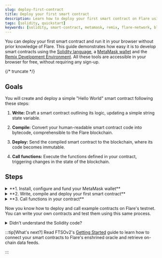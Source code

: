 ```yaml
---
slug: deploy-first-contract
title: Deploy your first smart contract
description: Learn how to deploy your first smart contract on Flare using MetaMask and Remix.
tags: [solidity, quickstart]
keywords: [solidity, smart-contract, metamask, remix, flare-network, blockchain]
---
```



You can deploy your first smart contract and run it in your browser without prior knowledge of Flare. This guide demonstrates how easy it is to develop smart contracts using the [Solidity language](https://soliditylang.org/), a [MetaMask wallet](https://metamask.io/) and the [Remix Development Environment](https://remix.ethereum.org/). All these tools are accessible in your browser for free, without requiring any sign-up.

{/* truncate */}

## Goals

You will create and deploy a simple "Hello World" smart contract following these steps:

1. **Write:** Draft a smart contract outlining its logic, updating a simple string state variable.

2. **Compile:** Convert your human-readable smart contract code into bytecode, comprehensible to the Flare blockchain.

3. **Deploy:** Send the compiled smart contract to the blockchain, where its code becomes immutable.

4. **Call functions:** Execute the functions defined in your contract, triggering changes in the state of the blockchain.

## Steps

<details>
<summary>**1. Install, configure and fund your MetaMask wallet**</summary>

1. [Install the MetaMask browser extension wallet](https://metamask.io/download/)

2. After installing, open MetaMask from your browser extensions.

   <img src={OpenMetamask} style={{ width: 300 }} />

3. Follow the instructions to create a new wallet. During setup, you'll receive a 12-word mnemonic phrase. Safeguard this phrase in a secure location, as it's crucial for accessing your wallet in the future.

4. Add the Flare Testnet Coston2 to your MetaMask wallet. Go to the the [Coston2 Blockchain Explorer](https://coston2-explorer.flare.network), scroll down and click on **Add Flare Testnet Coston2**.

   <img src={AddCoston2} style={{ width: 300 }} />

5. A MetaMask prompt will open asking you to approve adding the network. Click on **Approve**.

   <img src={ApproveCoston2} style={{ width: 300 }} />

6. Once approved, MetaMask will ask you to switch to Flare Testnet Coston2. Click on **Switch network**.

   <img src={SwitchNetwork} style={{ width: 300 }} />

7. Copy your MetaMask address.

   <img src={CopyAddress} style={{ width: 300 }} />

8. Paste your address in the [Coston2 Faucet](https://faucet.flare.network/coston2) and click on **Request C2FLR**.

   <img src={PasteAddress} style={{ width: 400 }} />

9. After the faucet completes the transaction, which can take a few seconds, you should find testnet C2FLR in your MetaMask wallet.

   <img src={AfterFaucetConfirmation} style={{ width: 300 }} />

With your wallet configured and funded, you're ready to write, compile, and deploy your contract.

</details>

<details>
<summary>**2. Write, compile and deploy your first smart contract**</summary>

Start with a simple HelloWorld.sol example. This contract illustrates setting and retrieving variables within a smart contract on-chain.

```solidity title="HelloWorld.sol"
// SPDX-License-Identifier: MIT
pragma solidity ^0.8.20;

/**
 * THIS IS AN EXAMPLE CONTRACT.
 * DO NOT USE THIS CODE IN PRODUCTION.
 */

contract HelloWorld {
    string public message;

    constructor(string memory initialMessage) {
        message = initialMessage;
    }

    function updateMessage(string memory newMessage) public {
        message = newMessage;
    }
}
```

1. [Open the contract in Remix](https://remix.ethereum.org/#version=soljson-v0.8.7+commit.e28d00a7.js&optimize=false&runs=200&gist=c05ca2bc30aba872d584bb56578a893f)

2. Click on `HelloWorld.sol` in the file explorer to open the contract in the Remix editor.

3. Navigate to the **Solidity compiler** tab on the left to view the compiler settings.

   <img src={OpenSolidityCompiler} style={{ width: 300 }} />

4. Expand the **Advanced Configuration** section and set the EVM Version to `london`. This tells Remix to use the London hard fork of the Ethereum Virtual Machine.

   <img src={SetEvmVersion} style={{ width: 300 }} />

5. Click the **Compile HelloWorld.sol** button to compile the contract. This converts the contract from human-readable Solidity code into bytecode that the Flare blockchain can understand.

   <img src={CompileContract} style={{ width: 300 }} />

6. After Remix compiles the contract, deploy it. On the left side of Remix, click the **Deploy & Run Transactions** tab to view the deployment settings.

   <img src={DeployAndRunTxs} style={{ width: 300 }} />

7. In the deployment settings, select the **Injected Provider - MetaMask** environment. This tells Remix that you want to deploy your contract to the blockchain that you configured in MetaMask.

   <img src={SetInjectedProvider} style={{ width: 300 }} />

8. Next to the **Deploy** button, enter a message that you want to send with the smart contract when you deploy it. This contract has a constructor that sets an initial message when you deploy the contract.

   <img src={MessageWhenDeploying} style={{ width: 300 }} />

9. Click the **Deploy** button to deploy the contract and its initial message to the blockchain. MetaMask opens and asks you to confirm payment to deploy the contract. Make sure MetaMask is set to the Flare Testnet Coston2 network before you accept the transaction. Click on **Confirm**.

   <img src={ConfirmDeployInMetamask} style={{ width: 300 }} />

10. After a few seconds, the transaction completes and your contract appears under the **Deployed/Unpinned Contracts** list in Remix. Click the contract dropdown to view its variables and functions. Click the **message** button. Remix retrieves and prints the initial message that you set.

    <img src={ClickOnMessage} style={{ width: 300 }} />

The contract has an address just like your wallet address. To see details about your deployed contract, copy the contract address from the list in Remix and search for it in the [Coston2 Blockchain Explorer](https://coston2-explorer.flare.network/).

</details>

<details>
<summary>**3. Call functions in your contract**</summary>

Since you deployed the contract to a blockchain, multiple nodes on the test network have confirmed your payment for the smart contract. The contract, along with its variables and functions, is now permanently stored on the blockchain. To change the `message` variable within your contract, simply run the `updateMessage` function.

1. In your deployed contract, enter a new message next to the updateMessage function. Click the **updateMessage** button to set the new message in the contract data.

   <img src={UpdateMessage} style={{ width: 300 }} />

2. A MetaMask prompt will open and ask you to confirm payment to update the state of your contract. Click **Confirm** to approve the transaction.

   <img src={ConfirmMetamaskUpdateMessage} style={{ width: 300 }} />

3. Click the **message** button again to see the updated value.

   <img src={QueryUpdatedMessage} style={{ width: 300 }} />

</details>

Now you know how to deploy and call example contracts on Flare's testnet. You can write your own contracts and test them using this same process.

<details>
<summary>Didn't understand the Solidity code?</summary>

Let's break down the `HelloWorld` contract:

```solidity title="HelloWorld.sol"
// SPDX-License-Identifier: MIT
pragma solidity ^0.8.20;

/**
 * THIS IS AN EXAMPLE CONTRACT.
 * DO NOT USE THIS CODE IN PRODUCTION.
 */

contract HelloWorld {
    string public message;

    constructor(string memory initialMessage) {
        message = initialMessage;
    }

    function updateMessage(string memory newMessage) public {
        message = newMessage;
    }
}
```

1. **Pragma Directive:** The `pragma solidity ^0.8.20;` statement specifies the version of the Solidity compiler the contract should use. In this case, it's indicating that the contract is compatible with Solidity versions from 0.8.20 up to, but not including, version 0.9.0.

2. **Contract Declaration:** The `contract HelloWorld { ... }` statement defines a new Solidity contract named `HelloWorld`.

3. **State Variable:** `string public message`; declares a state variable named `message`, which is of type `string` and is publicly accessible (due to the `public` visibility modifier). This variable will store a message that can be read by any external entity.

4. **Constructor:** The `constructor(string memory initialMessage) { ... }` function is a special function that is executed only once when the contract is deployed. It initializes the `message` state variable with the value passed as `initialMessage` when the contract is deployed.

5. **Function `updateMessage`:** This function allows anyone to update the `message` state variable. It takes a `newMessage` parameter of type `string`, updates the `message` variable with the new value, and is publicly accessible (`public` visibility modifier).

</details>

:::tip[What's next?]
Read FTSOv2's [Getting Started](../docs/ftso/getting-started) guide to learn how to connect your smart contracts to Flare's enshrined oracle and retrieve on-chain data feeds.

:::

